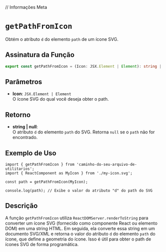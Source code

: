
// Informações Meta
<Meta title="Functions/getPathFromIcon" />

# `getPathFromIcon`

Obtém o atributo `d` do elemento `path` de um ícone SVG.

## Assinatura da Função

```typescript
export const getPathFromIcon = (Icon: JSX.Element | Element): string | null;
```

## Parâmetros

- **Icon**: `JSX.Element | Element`  
  O ícone SVG do qual você deseja obter o path.

## Retorno

- **string | null**:  
  O atributo `d` do elemento `path` do SVG. Retorna `null` se o `path` não for encontrado.

## Exemplo de Uso

```tsx
import { getPathFromIcon } from 'caminho-do-seu-arquivo-de-utilitarios';
import { ReactComponent as MyIcon } from './my-icon.svg';

const path = getPathFromIcon(MyIcon);

console.log(path); // Exibe o valor do atributo "d" do path do SVG
```

## Descrição

A função `getPathFromIcon` utiliza `ReactDOMServer.renderToString` para converter um ícone SVG (fornecido como componente React ou elemento DOM) em uma string HTML. Em seguida, ela converte essa string em um documento SVG/XML e retorna o valor do atributo `d` do elemento `path` do ícone, que define a geometria do ícone. Isso é útil para obter o path de ícones SVG de forma programática.
